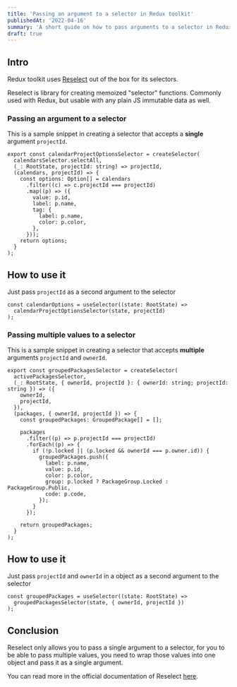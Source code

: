 ```yaml
---
title: 'Passing an argument to a selector in Redux toolkit'
publishedAt: '2022-04-16'
summary: 'A short guide on how to pass arguments to a selector in Redux toolkit.'
draft: true
---
```


## Intro

Redux toolkit uses [Reselect](https://github.com/reduxjs/reselect#redux-toolkit) out of the box for its selectors.

Reselect is library for creating memoized "selector" functions. Commonly used with Redux, but usable with any plain JS immutable data as well.

### Passing an argument to a selector

This is a sample snippet in creating a selector that accepts a **single** argument `projectId`.

```tsx
export const calendarProjectOptionsSelector = createSelector(
  calendarsSelector.selectAll,
  (_: RootState, projectId: string) => projectId,
  (calendars, projectId) => {
    const options: Option[] = calendars
      .filter((c) => c.projectId === projectId)
      .map((p) => ({
        value: p.id,
        label: p.name,
        tag: {
          label: p.name,
          color: p.color,
        },
      }));
    return options;
  }
);
```

## How to use it

Just pass `projectId` as a second argument to the selector

```tsx
const calendarOptions = useSelector((state: RootState) =>
  calendarProjectOptionsSelector(state, projectId)
);
```

### Passing multiple values to a selector

This is a sample snippet in creating a selector that accepts **multiple** arguments `projectId` and `ownerId`.

```tsx
export const groupedPackagesSelector = createSelector(
  activePackagesSelector,
  (_: RootState, { ownerId, projectId }: { ownerId: string; projectId: string }) => ({
    ownerId,
    projectId,
  }),
  (packages, { ownerId, projectId }) => {
    const groupedPackages: GroupedPackage[] = [];

    packages
      .filter((p) => p.projectId === projectId)
      .forEach((p) => {
        if (!p.locked || (p.locked && ownerId === p.owner.id)) {
          groupedPackages.push({
            label: p.name,
            value: p.id,
            color: p.color,
            group: p.locked ? PackageGroup.Locked : PackageGroup.Public,
            code: p.code,
          });
        }
      });

    return groupedPackages;
  }
);
```

## How to use it

Just pass `projectId` and `ownerId` in a object as a second argument to the selector

```tsx
const groupedPackages = useSelector((state: RootState) =>
  groupedPackagesSelector(state, { ownerId, projectId })
);
```

## Conclusion

Reselect only allows you to pass a single argument to a selector, for you to be able to pass multiple values, you need to wrap those values into one object and pass it as a single argument.

You can read more in the official documentation of Reselect [here](https://github.com/reduxjs/reselect#q-how-do-i-create-a-selector-that-takes-an-argument).
